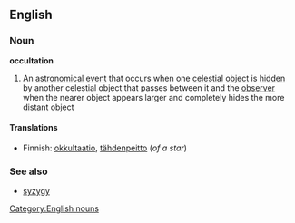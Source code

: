 ==English==
===Noun===
'''occultation'''
# {{astronomy}} An [[astronomical]] [[event]] that occurs when one [[celestial]] [[object]] is [[hidden]] by another celestial object that passes between it and the [[observer]] when the nearer object appears larger and completely hides the more distant object

====Translations====
{{top}}
*Finnish: [[okkultaatio]], [[tähdenpeitto]] (''of a star'')
{{mid}}
{{bottom}}

===See also===
*[[syzygy]]

[[Category:English nouns]]